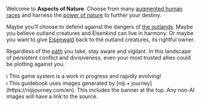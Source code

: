 

Welcome to **Aspects of Nature**. Choose from many [augmented human races](/guide/races-of-eisenkind) and harness the [power of nature](/guide/aspects) to further your destiny.

Maybe you’ll choose to defend against the dangers of [the outlands](/guide/the-outlands). Maybe you believe outland creatures and Eisenkind can live in harmony. Or maybe you want to give [Eisenwald](/guide/eisenwald) back to the outland creatures, its rightful owner.

Regardless of the [path](/guide/factions) you take, stay aware and vigilant. In this landscape of persistent conflict and divisiveness, even your most trusted allies could be plotting against you.

<aside>
ℹ️ This game system is a work in progress and rapidly evolving!

</aside>

<aside>
ℹ️ This guidebook uses images generated by [niji • journey](https://nijijourney.com/en). This includes the banner at the top. Any non-AI images will have a link to the source.

</aside>
